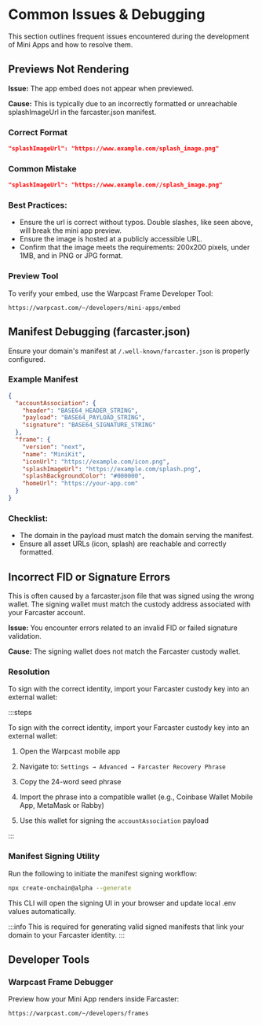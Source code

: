 # Common Issues & Debugging

This section outlines frequent issues encountered during the development of Mini Apps and how to resolve them.

## Previews Not Rendering

**Issue:** The app embed does not appear when previewed.

**Cause:** This is typically due to an incorrectly formatted or unreachable splashImageUrl in the farcaster.json manifest.

### Correct Format

```json
"splashImageUrl": "https://www.example.com/splash_image.png"
```

### Common Mistake

```json
"splashImageUrl": "https://www.example.com//splash_image.png"
```

### Best Practices:

- Ensure the url is correct without typos. Double slashes, like seen above, will break the mini app preview.
- Ensure the image is hosted at a publicly accessible URL.
- Confirm that the image meets the requirements: 200x200 pixels, under 1MB, and in PNG or JPG format.

### Preview Tool

To verify your embed, use the Warpcast Frame Developer Tool:
```
https://warpcast.com/~/developers/mini-apps/embed
```

## Manifest Debugging (farcaster.json)

Ensure your domain's manifest at `/.well-known/farcaster.json` is properly configured.

### Example Manifest

```json
{
  "accountAssociation": {
    "header": "BASE64_HEADER_STRING",
    "payload": "BASE64_PAYLOAD_STRING",
    "signature": "BASE64_SIGNATURE_STRING"
  },
  "frame": {
    "version": "next",
    "name": "MiniKit",
    "iconUrl": "https://example.com/icon.png",
    "splashImageUrl": "https://example.com/splash.png",
    "splashBackgroundColor": "#000000",
    "homeUrl": "https://your-app.com"
  }
}
```

### Checklist:

- The domain in the payload must match the domain serving the manifest.
- Ensure all asset URLs (icon, splash) are reachable and correctly formatted.

## Incorrect FID or Signature Errors

This is often caused by a farcaster.json file that was signed using the wrong wallet. The signing wallet must match the custody address associated with your Farcaster account.

**Issue:** You encounter errors related to an invalid FID or failed signature validation.

**Cause:** The signing wallet does not match the Farcaster custody wallet.

### Resolution

To sign with the correct identity, import your Farcaster custody key into an external wallet:

:::steps

To sign with the correct identity, import your Farcaster custody key into an external wallet:

1. Open the Warpcast mobile app

2. Navigate to: `Settings → Advanced → Farcaster Recovery Phrase`

3. Copy the 24-word seed phrase

4. Import the phrase into a compatible wallet (e.g., Coinbase Wallet Mobile App, MetaMask or Rabby)

5. Use this wallet for signing the `accountAssociation` payload  

:::

### Manifest Signing Utility

Run the following to initiate the manifest signing workflow:

```bash
npx create-onchain@alpha --generate
```

This CLI will open the signing UI in your browser and update local .env values automatically.

:::info
This is required for generating valid signed manifests that link your domain to your Farcaster identity.
:::

## Developer Tools

### Warpcast Frame Debugger

Preview how your Mini App renders inside Farcaster:
```
https://warpcast.com/~/developers/frames
```

